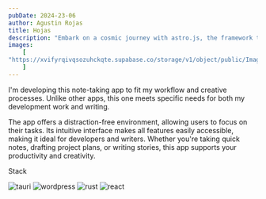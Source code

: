 ```yaml
---
pubDate: 2024-23-06
author: Agustin Rojas
title: Hojas
description: "Embark on a cosmic journey with astro.js, the framework that makes interstellar development a breeze. Pair it with Tailwind CSS for a design that's out of this world"
images:
    [
"https://xvifyrqivqsozuhckqte.supabase.co/storage/v1/object/public/Images/Hojas/Captura%20de%20pantalla%202024-10-05%20a%20la(s)%2023.47.48.png"
    ]
---
```



<ProjectImages client:only images={frontmatter.images} />


I'm developing this note-taking app to fit my workflow and creative processes. Unlike other apps, this one meets specific needs for both my development work and writing.

The app offers a distraction-free environment, allowing users to focus on their tasks. Its intuitive interface makes all features easily accessible, making it ideal for developers and writers. Whether you're taking quick notes, drafting project plans, or writing stories, this app supports your productivity and creativity.


<div className="not-prose">
<div> <p className="font-chrono text-platinum text-4xl tracking-wide ">Stack</p></div>
<div className="flex gap-2">

<Image
    src={tauri}
    alt="tauri"
    class="rounded-md w-12 tablet:w-16 laptop:w-16"
/>
<Image
    src={TypeScript}
    alt="wordpress"
    class="rounded-md w-12 tablet:w-16 laptop:w-16"
/>
<Image
    src={rust}
    alt="rust"
    class="rounded-md w-12 tablet:w-16 laptop:w-16"
/>
<Image
    src={react}
    alt="react"
    class="rounded-md w-12 tablet:w-16 laptop:w-16"
/>
</div>

</div>